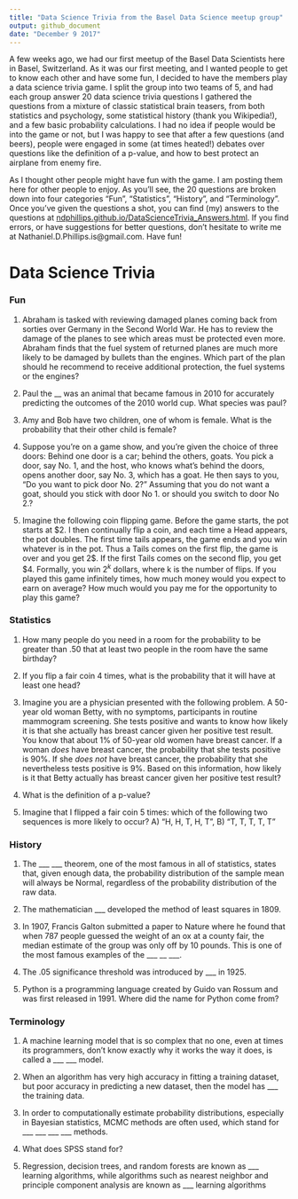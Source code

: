 ```yaml
---
title: "Data Science Trivia from the Basel Data Science meetup group"
output: github_document
date: "December 9 2017"
---
```


A few weeks ago, we had our first meetup of the Basel Data Scientists here in Basel, Switzerland. As it was our first meeting, and I wanted people to get to know each other and have some fun, I decided to have the members play a data science trivia game. I split the group into two teams of 5, and had each group answer 20 data science trivia questions I gathered the questions from a mixture of classic statistical brain teasers, from both statistics and psychology, some statistical history (thank you Wikipedia!), and a few basic probability calculations. I had no idea if people would be into the game or not, but I was happy to see that after a few questions (and beers), people were engaged in some (at times heated!) debates over questions like the definition of a p-value, and how to best protect an airplane from enemy fire.

As I thought other people might have fun with the game. I am posting them here for other people to enjoy. As you'll see, the 20 questions are broken down into four categories "Fun", "Statistics", "History", and "Terminology". Once you've given the questions a shot, you can find (my) answers to the questions at [ndphillips.github.io/DataScienceTrivia_Answers.html](ndphillips.github.io/DataScienceTrivia_Answers.html). If you find errors, or have suggestions for better questions, don't hesitate to write me at Nathaniel.D.Phillips.is@gmail.com. Have fun!

# Data Science Trivia

### Fun

1. Abraham is tasked with reviewing damaged planes coming back from sorties over Germany in the Second World War. He has to review the damage of the planes to see which areas must be protected even more. Abraham finds that the fuel system of returned planes are much more likely to be damaged by bullets than the engines. Which part of the plan should he recommend to receive additional protection, the fuel systems or the engines?
\vspace{2cm}

2. Paul the __ was an animal that became famous in 2010 for accurately predicting the outcomes of the 2010 world cup. What species was paul?
\vspace{3cm}

3. Amy and Bob have two children, one of whom is female. What is the probability that their other child is female?
\vspace{2cm}

4. Suppose you're on a game show, and you're given the choice of three doors: Behind one door is a car; behind the others, goats. You pick a door, say No. 1, and the host, who knows what's behind the doors, opens another door, say No. 3, which has a goat. He then says to you, "Do you want to pick door No. 2?" Assuming that you do not want a goat, should you stick with door No 1. or should you switch to door No 2.?
\vspace{2cm}

5. Imagine the following coin flipping game. Before the game starts, the pot starts at \$2. I then continually flip a coin, and each time a Head appears, the pot doubles. The first time tails appears, the game ends and you win whatever is in the pot. Thus a Tails comes on the first flip, the game is over and you get 2\$. If the first Tails comes on the second flip, you get \$4. Formally, you win $2^k$ dollars, where k is the number of flips. If you played this game infinitely times, how much money would you expect to earn on average? How much would you pay me for the opportunity to play this game? 

\pagebreak

### Statistics

1. How many people do you need in a room for the probability to be greater than .50 that at least two people in the room have the same birthday?
\vspace{3cm}

2. If you flip a fair coin 4 times, what is the probability that it will have at least one head?

\vspace{3cm}

3. Imagine you are a physician presented with the following problem. A 50-year old woman Betty, with no symptoms, participants in routine mammogram screening. She tests positive and wants to know how likely it is that she actually has breast cancer given her positive test result. You know that about 1\% of 50-year old women have breast cancer. If a woman *does* have breast cancer, the probability that she tests positive is 90\%. If she *does not* have breast cancer, the probability that she nevertheless tests positive is 9\%. Based on this information, how likely is it that Betty actually has breast cancer given her positive test result?

\vspace{3cm}

4. What is the definition of a p-value?

\vspace{3cm}

5. Imagine that I flipped a fair coin 5 times: which of the following two sequences is more likely to occur? A) "H, H, T, H, T", B) "T, T, T, T, T"
\vspace{3cm}

\pagebreak

### History

1. The \___ \___ theorem, one of the most famous in all of statistics, states that, given enough data, the probability distribution of the sample mean will always be Normal, regardless of the probability distribution of the raw data.

\vspace{3cm}

2. The mathematician \___ developed the method of least squares in 1809.
\vspace{3cm}

3. In 1907, Francis Galton submitted a paper to Nature where he found that when 787 people guessed the weight of an ox at a county fair, the median estimate of the group was only off by 10 pounds. This is one of the most famous examples of the \___ \__ \___.
\vspace{3cm}

4. The .05 significance threshold was introduced by \___ in 1925. 
\vspace{3cm}

5. Python is a programming language created by Guido van Rossum and was first released in 1991. Where did the name for Python come from?
\vspace{3cm}

\pagebreak

### Terminology

1. A machine learning model that is so complex that no one, even at times its programmers, don't know exactly why it works the way it does, is called a \___ \___ model.
\vspace{3cm}

2. When an algorithm has very high accuracy in fitting a training dataset, but poor accuracy in predicting a new dataset, then the model has ___ the training data.
\vspace{3cm}

3. In order to computationally estimate probability distributions, especially in Bayesian statistics, MCMC methods are often used, which stand for \___ \___ \___ \___ methods.
\vspace{3cm}

4. What does SPSS stand for?
\vspace{3cm}

5. Regression, decision trees, and random forests are known as \___ learning algorithms, while algorithms such as nearest neighbor and principle component analysis are known as \___ learning algorithms

\vspace{20cm}



